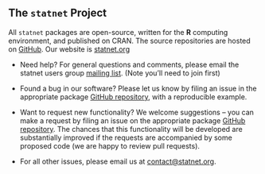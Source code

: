 ## The `statnet` Project
  
All `statnet` packages are open-source, written for the **R** computing
environment, and published on CRAN.  The source repositories are hosted on [GitHub](https://github.com/statnet).   Our website is [statnet.org](http://statnet.org/)

* Need help?  For general questions and comments, please email the statnet users group 
[mailing list](https://statnet.org/trac/wiki/FrequentlyAskedQuestions#statnetusersgroup).  (Note you'll need to join first)

* Found a bug in our software? Please let us know by filing an issue in the appropriate package [GitHub repository](https://github.com/statnet), with a reproducible example.

* Want to request new functionality?  We welcome suggestions -- you can make a request by filing an issue on the appropriate package [GitHub repository](https://github.com/statnet).  The chances that this functionality will be developed are substantially improved if the requests are accompanied by some proposed code (we are happy to review pull requests).  

* For all other issues, please email us at [contact@statnet.org](mailto:contact@statnet.org).
